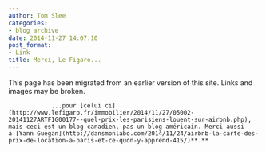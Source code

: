 ```yaml
---
author: Tom Slee
categories:
- blog archive
date: 2014-11-27 14:07:10
post_format:
- Link
title: Merci, Le Figaro...
---
```


::: {.callout-note}

This page has been migrated from an earlier version of this site. 
Links and images may be broken.

:::



				...pour [celui ci](http://www.lefigaro.fr/immobilier/2014/11/27/05002-20141127ARTFIG00177--quel-prix-les-parisiens-louent-sur-airbnb.php), mais ceci est un blog canadien, pas un blog américain. Merci aussi à [Yann Guégan](http://dansmonlabo.com/2014/11/24/airbnb-la-carte-des-prix-de-location-a-paris-et-ce-quon-y-apprend-415/)**.**		
